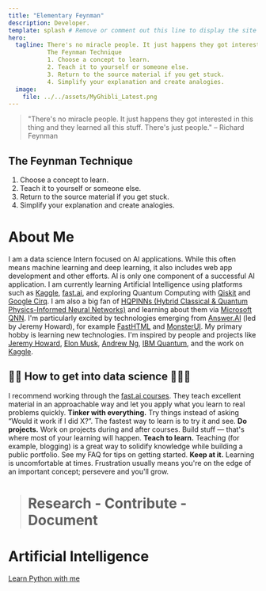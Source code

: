```yaml
---
title: "Elementary Feynman"
description: Developer.
template: splash # Remove or comment out this line to display the site sidebar on this page.
hero:
  tagline: There's no miracle people. It just happens they got interested in this thing and they learned all this stuff. There's just people. – Richard Feynman
           The Feynman Technique
           1. Choose a concept to learn.
           2. Teach it to yourself or someone else.
           3. Return to the source material if you get stuck.
           4. Simplify your explanation and create analogies.
  image:
    file: ../../assets/MyGhibli_Latest.png
---
```


> "There's no miracle people. It just happens they got interested in this thing and they learned all this stuff. There's just people." – Richard Feynman

## The Feynman Technique

1. Choose a concept to learn.
2. Teach it to yourself or someone else.
3. Return to the source material if you get stuck.
4. Simplify your explanation and create analogies.


# About Me

I am a data science Intern focused on AI applications. While this often means machine learning and deep learning, it also includes web app development and other efforts. AI is only one component of a successful AI application.
I am currently learning Artificial Intelligence using platforms such as [Kaggle](https://www.kaggle.com/rajeshkumarkarra), [fast.ai](https://www.fast.ai/), and exploring Quantum Computing with [Qiskit](https://qiskit.org/) and [Google Cirq](https://quantumai.google/cirq).
I am also a big fan of [HQPINNs (Hybrid Classical & Quantum Physics-Informed Neural Networks)](https://arxiv.org/abs/2404.15015) and learning about them via [Microsoft QNN](https://www.microsoft.com/en-us/research/project/quantum-neural-networks/).
I'm particularly excited by technologies emerging from [Answer.AI](https://answer.ai/) (led by Jeremy Howard), for example [FastHTML](https://fastht.ml/docs/) and [MonsterUI](https://monsterui.answer.ai/).
My primary hobby is learning new technologies. I'm inspired by people and projects like [Jeremy Howard](https://scholar.google.com/citations?user=ZWdEJ54AAAAJ&hl=en), [Elon Musk](https://en.wikipedia.org/wiki/Elon_Musk), [Andrew Ng](https://www.linkedin.com/in/andrewyng/), [IBM Quantum](https://www.ibm.com/quantum/qiskit), and the work on [Kaggle](https://www.kaggle.com/rajeshkumarkarra).

## 👨‍💻 How to get into data science 👩🏻‍💻

I recommend working through the [fast.ai courses](https://course.fast.ai/). They teach excellent material in an approachable way and let you apply what you learn to real problems quickly.
**Tinker with everything.** Try things instead of asking “Would it work if I did X?”. The fastest way to learn is to try it and see.
**Do projects.** Work on projects during and after courses. Build stuff — that's where most of your learning will happen.
**Teach to learn.** Teaching (for example, blogging) is a great way to solidify knowledge while building a public portfolio. See my FAQ for tips on getting started.
**Keep at it.** Learning is uncomfortable at times. Frustration usually means you're on the edge of an important concept; persevere and you'll grow.

> # Research - Contribute - Document



# Artificial Intelligence
[Learn Python with me](https://gist.github.com/r-karra/17aea1040b7c41eeba4f2e5441824d66)
